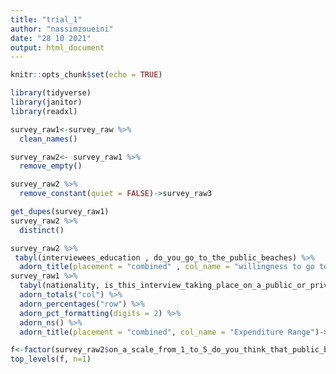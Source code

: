 ```yaml
---
title: "trial_1"
author: "nassimzoueini"
date: "28 10 2021"
output: html_document
---
```


```r
knitr::opts_chunk$set(echo = TRUE)
```

```r
library(tidyverse)
library(janitor)
library(readxl)
```
```r
survey_raw1<-survey_raw %>% 
  clean_names()

survey_raw2<- survey_raw1 %>% 
  remove_empty()

survey_raw2 %>% 
  remove_constant(quiet = FALSE)->survey_raw3
```
```r
get_dupes(survey_raw1) 
survey_raw2 %>% 
  distinct()
```


```r
survey_raw2 %>% 
 tabyl(interviewees_education , do_you_go_to_the_public_beaches) %>% 
  adorn_title(placement = "combined" , col_name = "willingness to go to PB") ->table1
survey_raw1 %>% 
  tabyl(nationality, is_this_interview_taking_place_on_a_public_or_private_beach) %>%
  adorn_totals("col") %>%
  adorn_percentages("row") %>%
  adorn_pct_formatting(digits = 2) %>%
  adorn_ns() %>%
  adorn_title(placement = "combined", col_name = "Expenditure Range")->table2


```


```r
f<-factor(survey_raw2$on_a_scale_from_1_to_5_do_you_think_that_public_beaches_add_or_would_add_touristic_value_to_your_city_attract_tourists_to_the_city, levels = c("1" ,"2","3", "4" , "5"))
top_levels(f, n=1)
```




